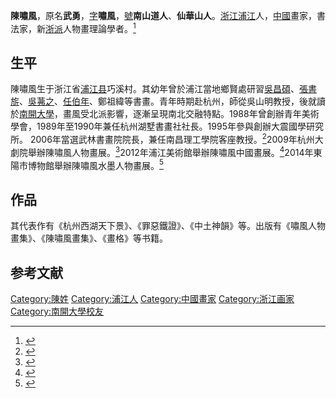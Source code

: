 
{{Infobox person
| name = 陳嘯風
| image = 
| imagesize = 
| caption = 
| birth_name = 陳武勇
| other_names = 
| zi = 嘯風
| hao = 南山道人、仙華山人
| gender = 男
| nationality = 
| birth_date = 
| birth_place = [[浙江省|浙江省]][[浦江县|浦江县]]巧溪村
| death_date = 
| death_place = 
| 种族       = [[漢族|漢族]]
| 語言       = [[漢语|漢语]]
}}
'''陳嘯風'''，原名'''武勇'''，[[表字|字]]'''嘯風'''，[[號|號]]'''南山道人'''、'''仙華山人'''。[[浙江|浙江]][[浦江|浦江]]人，[[中國|中國]]畫家，書法家，新[[浙派|浙派]]人物畫理論學者。<ref>{{cite book |author1= |title=《陳嘯風畫集》 |date=2009年12月 |publisher=中國文化藝術出版社 |isbn=978-9-8818-3251-1 |page=}}</ref>

==生平==
陳嘯風生于浙江省[[浦江县|浦江县]]巧溪村。其幼年曾於浦江當地鄉賢處研習[[吳昌碩|吳昌碩]]、[[張書旂|張書旂]]、[[吳茀之|吳茀之]]、[[任伯年|任伯年]]、鄭祖緯等書畫。青年時期赴杭州，師從吳山明教授，後就讀於[[南開大學|南開大學]]，畫風受北派影響，逐漸呈現南北交融特點。1988年曾創辦青年美術學會，1989年至1990年兼任杭州湖墅書畫社社長。1995年參與創辦大震國學研究所。 2006年當選武林書畫院院長，兼任南昌理工學院客座教授。<ref>{{cite journal |title=陳嘯風 |journal=紀實 |date=2008 |issue=8 |pages=|issn=||}}{{Cite web |url=http://www.cnki.com.cn/Article/CJFDTotal-JISH200808022.htm |title=中國國家知識基礎設施|accessdate= |archive-date=2020-12-27 |archive-url=https://web.archive.org/web/20201227094707/http://www.cnki.com.cn/Article/CJFDTotal-JISH200808022.htm |dead-url=no }}</ref>2009年杭州大劇院舉辦陳嘯風人物畫展。<ref>{{Cite web |url=https://hzdaily.hangzhou.com.cn/hzrb/html/2009-09/20/content_750034.htm |title=陳嘯風畫展在杭州大劇院舉行|accessdate= |publisher=[[杭州日報|杭州日報]]|archive-date=2018-07-22 |archive-url=https://web.archive.org/web/20190422133256/https://hzdaily.hangzhou.com.cn/hzrb/html/2009-09/20/content_750034.htm |dead-url=no }}</ref>2012年浦江美術館舉辦陳嘯風中國畫展。<ref>{{Cite web |url=https://web.archive.org/web/20200326163800/http://wht.zj.gov.cn/dtxx/zjwh/2012-07-02/128374.htm |title=浦江將辦陳嘯風畫展|accessdate= |publisher=浙江省文化廳|archive-date=2020-03-25 |archive-url=https://web.archive.org/web/20200326163800/http://wht.zj.gov.cn/dtxx/zjwh/2012-07-02/128374.htm |dead-url=no }}</ref>2014年東陽市博物館舉辦陳嘯風水墨人物畫展。<ref>{{Cite web |url=https://web.archive.org/web/20201109192959/http://dyrb.zjol.com.cn/html/2014-09/24/content_708464.htm |title=滿紙鄉土味——品讀正在東陽博物館展出的陳嘯風水墨畫|accessdate= |publisher=東陽日報|archive-date=2020-11-09 |archive-url=https://web.archive.org/web/20201109192959/http://dyrb.zjol.com.cn/html/2014-09/24/content_708464.htm |dead-url=no }}</ref>

==作品==
其代表作有《杭州西湖天下景》、《罪惡鐵證》、《中土神韻》等。出版有《嘯風人物畫集》、《陳嘯風畫集》、《畫格》等书籍。

==参考文献==
{{reflist}}

{{Authority control}}
{{DEFAULTSORT:Chen陳}}
[[Category:陳姓|Category:陳姓]]
[[Category:浦江人|Category:浦江人]]
[[Category:中國畫家|Category:中國畫家]]
[[Category:浙江画家|Category:浙江画家]]
[[Category:南開大學校友|Category:南開大學校友]]